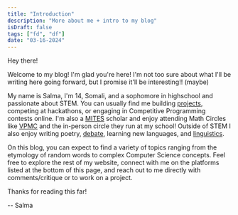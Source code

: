 ```yaml
---
title: "Introduction"
description: "More about me + intro to my blog"
isDraft: false
tags: ["fd", "df"]
date: "03-16-2024"
---
```


Hey there!

Welcome to my blog! I'm glad you're here! I'm not too sure about what I'll be writing here going forward, but I promise it'll be interesting!! (maybe)


My name is Salma, I'm 14, Somali, and a sophomore in highschool and passionate about STEM. You can usually find me building [projects](https://salmaj.me/projects), competing at hackathons, or engaging in Competitive Programming contests online. I'm also a [MITES](https://mites.mit.edu/) scholar and enjoy attending Math Circles like [VPMC](https://promys.org/programs/pathways/details/) and the in-person circle they run at my school! Outside of STEM I also enjoy writing poetry, [debate](https://www.bostondebate.org/), learning new languages, and [linguistics](https://naclo.org/).

On this blog, you can expect to find a variety of topics ranging from the etymology of random words to complex Computer Science concepts. Feel free to explore the rest of my website, connect with me on the platforms listed at the bottom of this page, and reach out to me directly with comments/critique or to work on a project.

Thanks for reading this far!

-- Salma

